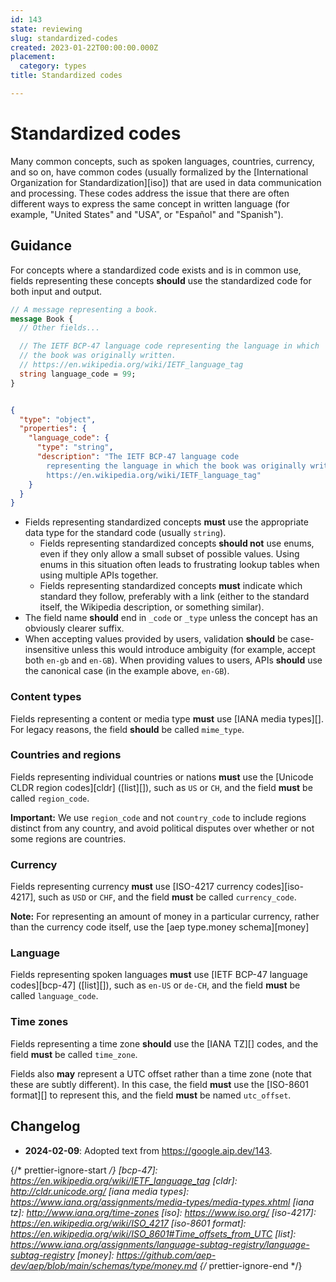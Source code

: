 ```yaml
---
id: 143
state: reviewing
slug: standardized-codes
created: 2023-01-22T00:00:00.000Z
placement:
  category: types
title: Standardized codes

--- 
```


# Standardized codes

Many common concepts, such as spoken languages, countries, currency, and so on,
have common codes (usually formalized by the [International Organization for
Standardization][iso]) that are used in data communication and processing.
These codes address the issue that there are often different ways to express
the same concept in written language (for example, "United States" and "USA",
or "Español" and "Spanish").

## Guidance

For concepts where a standardized code exists and is in common use, fields
representing these concepts **should** use the standardized code for both input
and output.


<Tabs>
  <TabItem label="Protocol Buffers">
  
  
  ```proto
  // A message representing a book.
  message Book {
    // Other fields...
  
    // The IETF BCP-47 language code representing the language in which
    // the book was originally written.
    // https://en.wikipedia.org/wiki/IETF_language_tag
    string language_code = 99;
  }
  ```
  
  
  </TabItem>
  <TabItem label="OpenAPI 3.0">
  
  
  ```json
  
  {
    "type": "object",
    "properties": {
      "language_code": {
        "type": "string",
        "description": "The IETF BCP-47 language code
          representing the language in which the book was originally written. See
          https://en.wikipedia.org/wiki/IETF_language_tag"
      }
    }
  }
  
  ```
  
  
  </TabItem>
</Tabs>
    

- Fields representing standardized concepts **must** use the appropriate data
  type for the standard code (usually `string`).
  - Fields representing standardized concepts **should not** use enums, even if
    they only allow a small subset of possible values. Using enums in this
    situation often leads to frustrating lookup tables when using multiple APIs
    together.
  - Fields representing standardized concepts **must** indicate which standard
    they follow, preferably with a link (either to the standard itself, the
    Wikipedia description, or something similar).
- The field name **should** end in `_code` or `_type` unless the concept has an
  obviously clearer suffix.
- When accepting values provided by users, validation **should** be
  case-insensitive unless this would introduce ambiguity (for example, accept
  both `en-gb` and `en-GB`). When providing values to users, APIs **should**
  use the canonical case (in the example above, `en-GB`).

### Content types

Fields representing a content or media type **must** use [IANA media types][].
For legacy reasons, the field **should** be called `mime_type`.

### Countries and regions

Fields representing individual countries or nations **must** use the [Unicode
CLDR region codes][cldr] ([list][]), such as `US` or `CH`, and the field
**must** be called `region_code`.

**Important:** We use `region_code` and not `country_code` to include regions
distinct from any country, and avoid political disputes over whether or not
some regions are countries.

### Currency

Fields representing currency **must** use [ISO-4217 currency codes][iso-4217],
such as `USD` or `CHF`, and the field **must** be called `currency_code`.

**Note:** For representing an amount of money in a particular currency, rather
than the currency code itself, use the [aep type.money schema][money]

### Language

Fields representing spoken languages **must** use [IETF BCP-47 language
codes][bcp-47] ([list][]), such as `en-US` or `de-CH`, and the field **must**
be called `language_code`.

### Time zones

Fields representing a time zone **should** use the [IANA TZ][] codes, and the
field **must** be called `time_zone`.

Fields also **may** represent a UTC offset rather than a time zone (note that
these are subtly different). In this case, the field **must** use the [ISO-8601
format][] to represent this, and the field **must** be named `utc_offset`.

## Changelog

- **2024-02-09**: Adopted text from https://google.aip.dev/143.

{/* prettier-ignore-start  */}
[bcp-47]: https://en.wikipedia.org/wiki/IETF_language_tag
[cldr]: http://cldr.unicode.org/
[iana media types]: https://www.iana.org/assignments/media-types/media-types.xhtml
[iana tz]: http://www.iana.org/time-zones
[iso]: https://www.iso.org/
[iso-4217]: https://en.wikipedia.org/wiki/ISO_4217
[iso-8601 format]: https://en.wikipedia.org/wiki/ISO_8601#Time_offsets_from_UTC
[list]: https://www.iana.org/assignments/language-subtag-registry/language-subtag-registry
[money]: https://github.com/aep-dev/aep/blob/main/schemas/type/money.md
{/* prettier-ignore-end  */}
